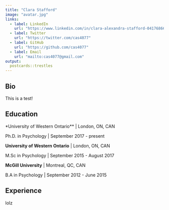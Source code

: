```yaml
---
title: "Clara Stafford"
image: "avatar.jpg"
links:
  - label: LinkedIn
    url: "https://www.linkedin.com/in/clara-alexandra-stafford-04176866/"
  - label: Twitter
    url: "https://twitter.com/cas4077"
  - label: GitHub
    url: "https://github.com/cas4077"
  - label: Email
    url: "mailto:cas4077@gmail.com"
output:
  postcards::trestles
---
```

 
## Bio

This is a test!

## Education

*University of Western Ontario** | London, ON, CAN

Ph.D. in Psychology | September 2017 - present

**University of Western Ontario** | London, ON, CAN

M.Sc in Psychology | September 2015 - August 2017

**McGill University** | Montreal, QC, CAN

B.A in Psychology | September 2012 - June 2015

## Experience

lolz
